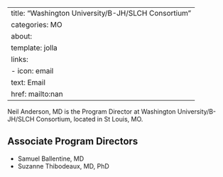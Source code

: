 
---
title: "Washington University/B-JH/SLCH Consortium"
categories: MO
about:
  template: jolla
  links:
    - icon: email
      text: Email
      href: mailto:nan
---

Neil Anderson, MD is the Program Director at Washington University/B-JH/SLCH Consortium, located in St Louis, MO. 

## Associate Program Directors

- Samuel Ballentine, MD
- Suzanne Thibodeaux, MD, PhD
